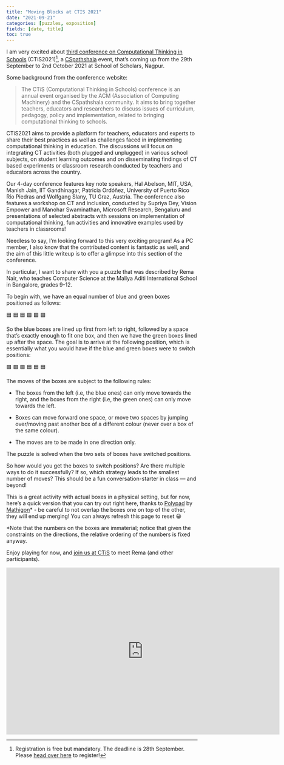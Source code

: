 ```yaml
---
title: "Moving Blocks at CTIS 2021"
date: "2021-09-21"
categories: [puzzles, exposition]
fields: [date, title]
toc: true
---
```


I am very excited about [third conference on Computational Thinking in Schools](https://sites.google.com/view/ctis2021/home?authuser=0) (CTiS2021)[^1], a [CSpathshala](https://www.google.com/url?q=https%3A%2F%2Fcspathshala.org%2F&sa=D&sntz=1&usg=AFQjCNHh6bbDDYykMp9_oAWqw9PhiDHKPg) event, that's coming up from the 29th September to 2nd October 2021 at School of Scholars, Nagpur.

[^1]: Registration is free but mandatory. The deadline is 28th September. Please [head over here](https://sites.google.com/view/ctis2021/registration?authuser=0) to register!

Some background from the conference website:

> The CTiS (Computational Thinking in Schools) conference is an annual event organised by the ACM (Association of Computing Machinery) and the CSpathshala community. It aims to bring together teachers, educators and researchers to discuss issues of curriculum, pedagogy, policy and implementation, related to bringing computational thinking to schools.

CTiS2021 aims to provide a platform for teachers, educators and experts to share their best practices as well as challenges faced in implementing computational thinking in education. The discussions will focus on integrating CT activities (both plugged and unplugged) in various school subjects, on student learning outcomes and on disseminating findings of CT based experiments or classroom research conducted by teachers and educators across the country.

Our 4-day conference features key note speakers, Hal Abelson, MIT, USA, Manish Jain, IIT Gandhinagar, Patricia Ordóñez, University of Puerto Rico Río Piedras and Wolfgang Slany, TU Graz, Austria. The conference also features a workshop on CT and inclusion, conducted by Supriya Dey, Vision Empower and Manohar Swaminathan, Microsoft Research, Bengaluru and presentations of selected abstracts with sessions on implementation of computational thinking, fun activities and innovative examples used by teachers in classrooms!

Needless to say, I'm looking forward to this very exciting program! As a PC member, I also know that the contributed content is fantastic as well, and the aim of this little writeup is to offer a glimpse into this section of the conference.

In particular, I want to share with you a puzzle that was described by Rema Nair, who teaches Computer Science at the Mallya Aditi International School in Bangalore, grades 9-12.

To begin with, we have an equal number of blue and green boxes positioned as follows:

🟦 🟦 🟦      🟩 🟩 🟩

So the blue boxes are lined up first from left to right, followed by a space that's exactly enough to fit one box, and then we have the green boxes lined up after the space. The goal is to arrive at the following position, which is essentially what you would have if the blue and green boxes were to switch positions:

🟩 🟩 🟩      🟦 🟦 🟦

The moves of the boxes are subject to the following rules:

- The boxes from the left (i.e, the blue ones) can only move towards the right, and the boxes from the right (i.e, the green ones) can only move towards the left.

- Boxes can move forward one space, or move two spaces by jumping over/moving past another box of a different colour (never over a box of the same colour).

- The moves are to be made in one direction only.

The puzzle is solved when the two sets of boxes have switched positions.

So how would you get the boxes to switch positions? Are there multiple ways to do it successfully? If so, which strategy leads to the smallest number of moves? This should be a fun conversation-starter in class — and beyond!

This is a great activity with actual boxes in a physical setting, but for now, here's a quick version that you can try out right here, thanks to [Polypad](https://mathigon.org/polypad) by [Mathigon](https://mathigon.org)* - be careful to not overlap the boxes one on top of the other, they will end up merging! You can always refresh this page to reset 😀

*Note that the numbers on the boxes are immaterial; notice that given the constraints on the directions, the relative ordering of the numbers is fixed anyway.

Enjoy playing for now, and [join us at CTiS](https://sites.google.com/view/ctis2021/registration?authuser=0) to meet Rema (and other participants).

<iframe width="720" height="440" src="https://mathigon.org/polypad/embed/y191NxerHKiwg" frameborder="0" allowfullscreen></iframe>